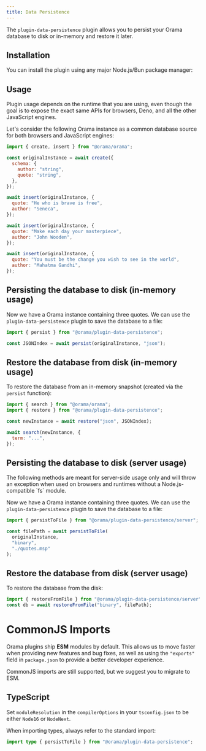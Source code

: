 ```yaml
---
title: Data Persistence
---
```


The `plugin-data-persistence` plugin allows you to persist your Orama database to disk or in-memory
and restore it later.

## Installation

You can install the plugin using any major Node.js/Bun package manager:

<Install pkg="@orama/plugin-data-persistence" />

## Usage

Plugin usage depends on the runtime that you are using, even though the goal is
to expose the exact same APIs for browsers, Deno, and all the other JavaScript
engines.

Let's consider the following Orama instance as a common database source for both
browsers and JavaScript engines:

```javascript copy
import { create, insert } from "@orama/orama";

const originalInstance = await create({
  schema: {
    author: "string",
    quote: "string",
  },
});

await insert(originalInstance, {
  quote: "He who is brave is free",
  author: "Seneca",
});

await insert(originalInstance, {
  quote: "Make each day your masterpiece",
  author: "John Wooden",
});

await insert(originalInstance, {
  quote: "You must be the change you wish to see in the world",
  author: "Mahatma Gandhi",
});
```

## Persisting the database to disk (in-memory usage)

Now we have a Orama instance containing three quotes. We can use the
`plugin-data-persistence` plugin to save the database to a file:

```javascript copy
import { persist } from "@orama/plugin-data-persistence";

const JSONIndex = await persist(originalInstance, "json");
```

## Restore the database from disk (in-memory usage)

To restore the database from an in-memory snapshot (created via the `persist` function):

```javascript copy
import { search } from "@orama/orama";
import { restore } from "@orama/plugin-data-persistence";

const newInstance = await restore("json", JSONIndex);

await search(newInstance, {
  term: "...",
});
```

## Persisting the database to disk (server usage)

<Aside type="caution">
  The following methods are meant for server-side usage only and will throw an exception when used on browsers and runtimes without
  a Node.js-compatible `fs` module.
</Aside>

Now we have a Orama instance containing three quotes. We can use the
`plugin-data-persistence` plugin to save the database to a file:

```javascript copy
import { persistToFile } from "@orama/plugin-data-persistence/server";

const filePath = await persistToFile(
  originalInstance,
  "binary",
  "./quotes.msp"
);
```

## Restore the database from disk (server usage)

To restore the database from the disk:

```javascript copy
import { restoreFromFile } from "@orama/plugin-data-persistence/server";
const db = await restoreFromFile("binary", filePath);
```

# CommonJS Imports

Orama plugins ship **ESM** modules by default. This allows us to move faster when providing new features and bug fixes, as well as using the `"exports"` field in `package.json` to provide a better developer experience.

CommonJS imports are still supported, but we suggest you to migrate to ESM.

## TypeScript

Set `moduleResolution` in the `compilerOptions` in your `tsconfig.json` to be either `Node16` or `NodeNext`.

When importing types, always refer to the standard import:

```ts copy
import type { persistToFile } from "@orama/plugin-data-persistence";
```
